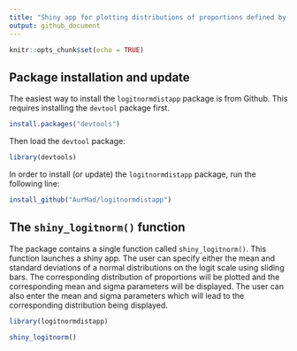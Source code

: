 ```yaml
---
title: "Shiny app for plotting distributions of proportions defined by normal distributions on the logit scale"
output: github_document
---
```


```r
knitr::opts_chunk$set(echo = TRUE)
```

## Package installation and update

The easiest way to install the `logitnormdistapp` package is from Github. This requires installing the `devtool` package first.

```r
install.packages("devtools")
```

Then load the `devtool` package:

```r
library(devtools)
```

In order to install (or update) the `logitnormdistapp` package, run the following line:

```r
install_github("AurMad/logitnormdistapp")
```

## The `shiny_logitnorm()` function

The package contains a single function called `shiny_logitnorm()`. This function launches a shiny app. The user can specify either the mean and standard deviations of a normal distributions on the logit scale using sliding bars. The corresponding distribution of proportions will be plotted and the corresponding mean and sigma parameters will be displayed. The user can also enter the mean and sigma parameters which will lead to the corresponding distribution being displayed.

```r
library(logitnormdistapp)

shiny_logitnorm()
```
